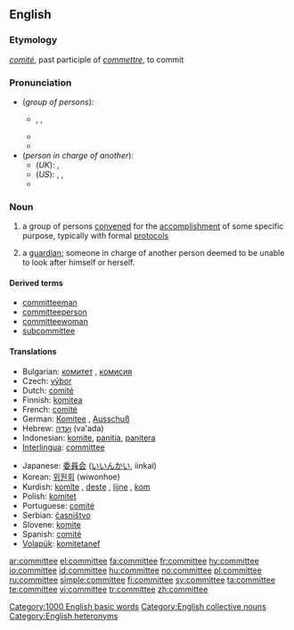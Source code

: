 ==English==

===Etymology===
{{AF.}} ''[[comité]]'', past participle of ''[[commettre]]'', to commit

===Pronunciation===
* (''group of persons''):
** {{enPR|kə-mĭtʹē}}, {{IPA|/kəˈmɪti/}}, {{SAMPA|/k@"mIti/}}
** {{audio|en-us-committee.ogg|Audio (US)}}
** {{rhymes|ɪti}}
* (''person in charge of another''):
** (''UK''): {{IPA|/kɒmɪˈtiː/}}, {{SAMPA|/kQmIt"i:/}}
** (''US''): {{enPR|käm-ĭ-tēʹ}}, {{IPA|/kɑmɪˈtiː/}}, {{SAMPA|/kAmIt"i:/}}
** {{rhymes|iː}}

===Noun===
{{wikipedia}}
{{en-noun}}

# a group of persons [[convene]]d for the [[accomplishment]] of some specific purpose, typically with formal [[protocol]]s
# {{archaic}} a [[guardian]]; someone in charge of another person deemed to be unable to look after himself or herself.

====Derived terms====
* [[committeeman]]
* [[committeeperson]]
* [[committeewoman]]
* [[subcommittee]]

====Translations====
{{trans-top|group of persons convened for the accomplishment of some specific purpose}}
* Bulgarian: [[комитет]] {{m}}, [[комисия]] {{f}}
* Czech: [[výbor]] {{m}}
* Dutch: [[comité]] {{n}}
* Finnish: [[komitea]]
* French: [[comité]] {{m}}
* German: [[Komitee]] {{n}}, [[Ausschuß]] {{m}}
* Hebrew: [[ועדה]] (va'ada) {{f}}
* Indonesian: [[komite]], [[panitia]], [[panitera]]
* [[Interlingua]]: [[#Interlingua|committee]]
{{trans-mid}}
* Japanese: [[委員会]] ([[いいんかい]], iinkai)
* Korean: [[위원회]] (wiwonhoe)
* Kurdish: [[komîte]] {{f}}, [[deste]] {{f}}, [[lijne]] {{f}}, [[kom]] {{f}}
* Polish: [[komitet]] {{m}}
* Portuguese: [[comité]] {{m}}
* Serbian: [[časništvo]] {{n}}
* Slovene: [[komite]] {{m}}
* Spanish: [[comité]] {{m}}
* [[Volapük]]: [[komitetanef]]
{{trans-bottom}}

{{trans-top|archaic: someone in charge of another}}
{{trans-mid}}
{{trans-bottom}}

[[Category:1000 English basic words]]
[[Category:English collective nouns]]
[[Category:English heteronyms]]

[[ar:committee]]
[[el:committee]]
[[fa:committee]]
[[fr:committee]]
[[hy:committee]]
[[io:committee]]
[[id:committee]]
[[hu:committee]]
[[no:committee]]
[[pl:committee]]
[[ru:committee]]
[[simple:committee]]
[[fi:committee]]
[[sv:committee]]
[[ta:committee]]
[[te:committee]]
[[vi:committee]]
[[tr:committee]]
[[zh:committee]]